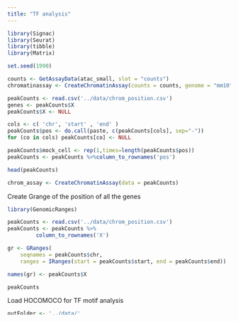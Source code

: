 ```yaml
---
title: "TF analysis"
---
```

```r
library(Signac)
library(Seurat)
library(tibble)
library(Matrix)

set.seed(1990)
```

```r
counts <- GetAssayData(atac_small, slot = "counts")
chromatinassay <- CreateChromatinAssay(counts = counts, genome = "mm10")
```


```r
peakCounts <- read.csv('../data/chrom_position.csv')
genes <- peakCounts$X
peakCounts$X <- NULL

cols <- c( 'chr', 'start' , 'end' )
peakCounts$pos <- do.call(paste, c(peakCounts[cols], sep="-"))
for (co in cols) peakCounts[co] <- NULL

peakCounts$mock_cell <- rep(1,times=length(peakCounts$pos))
peakCounts <- peakCounts %>%column_to_rownames('pos')

head(peakCounts)

```
```r
chrom_assay <- CreateChromatinAssay(data = peakCounts)
```

Create Grange of the position of all the genes
```r
library(GenomicRanges)

peakCounts <- read.csv('../data/chrom_position.csv')
peakCounts <- peakCounts %>%
         column_to_rownames('X')

gr <- GRanges(
    seqnames = peakCounts$chr,
    ranges = IRanges(start = peakCounts$start, end = peakCounts$end))

names(gr) <- peakCounts$X

peakCounts

```
Load HOCOMOCO for TF motif analysis
```r
outFolder <- '../data/'
# prepare motifs HOCOMOCO
file_motifs_rds = paste0(outFolder,"HOCO11MOUSE.pfmlist.rds")

if (file.exists(file_motifs_rds)) {
  motifsProcessed <- readRDS(file_motifs_rds)
} else {
  
  file_url =  "https://hocomoco11.autosome.ru/final_bundle/hocomoco11/full/MOUSE/mono/HOCOMOCOv11_full_pwm_MOUSE_mono.tar.gz"
  file_downloadLocation =  paste0(outFolder, "HOCOMOCOv11_full_pwm_MOUSE_mono.tar.gz")
  
  download.file(file_url, destfile= file_downloadLocation)
  
  # First, just check contents without extracting
  head(untar(file_downloadLocation,list = TRUE))
  
  # Time to extract the files
  untar(file_downloadLocation, exdir = outFolder, verbose = TRUE)
 
  # for file in pwm/*pwm; do echo "" >> "$file"; done
  pathToPWMs = paste0(outFolder, "/pwm/")
  
  # We can now automatically save all file names into a vector and process it in R directly
  pwmfiles = list.files(pathToPWMs, full.names = TRUE)

  motif.list <- vector("list", length(pwmfiles))

  i = 1 # Counter
  for (fileCurrent in pwmfiles) {
    
    # We now read in the PWM file and create a universalmotif object out of it
    # We here suppress warnings that are not relevant for us for improved output
    motivCur = suppressWarnings(universalmotif::read_matrix(fileCurrent, headers = ">", sep = "", positions = "rows"))
    
    # We now have to convert the current class universalmotif to class "TFBSTools-PFMatrix
  # We here suppress notes that are not relevant for us for improved output
    motivConverted = suppressMessages(convert_motifs(motivCur, class = "TFBSTools-PFMatrix"))
    
    # Save it in our list
    motif.list[[i]] = motivConverted
    
    # Increase our list counter
    i = i +1
  }
  
  # We now have a populated list of all motif objects and are almost done.
  
  # We now set proper names for the list, which we simply take from the parsed files
  names(motif.list) = str_remove(basename(pwmfiles),".pwm")
  
  # Finally, we can convert it to a PFMatrixList object
  motifsProcessed <- do.call(PFMatrixList, motif.list)
  
  saveRDS(motifsProcessed, file = file_motifs_rds)
}
```

Scan the DNA sequence of each peak for the presence of each motif and create a motif x feature matrix from a set of genomic ranges.
```r
# Define a new file name that we try to load into R directly if it exists. If not, we create it
 motif.matrix_name = paste0(outFolder,"motifmatrix.mouse.rds")
 
 if (file.exists(motif.matrix_name)) {
     
   motif.matrix = readRDS(file  = motif.matrix_name)
   
 } else {
   
    motif.matrix <- CreateMotifMatrix(
      features = gr,
      pwm = motifsProcessed, genome = 'mm39',
      use.counts = FALSE
    )
    colnames(motif.matrix) = TFBSTools::name(motifsProcessed)
    
    # Save it.
    saveRDS(motif.matrix, file  = motif.matrix_name)

 }

#motifsFinal <- CreateMotifObject(data = motif.matrix, pwm = motifsProcessed)

```

```r

motif <- as.matrix(motif.matrix)
dim(motif)

```

